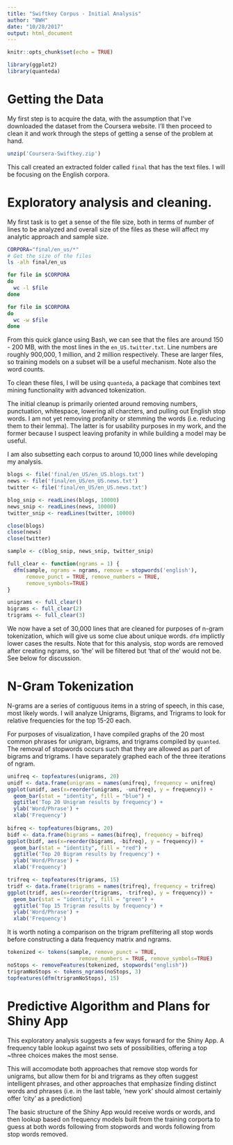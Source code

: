 ```yaml
---
title: "Swiftkey Corpus - Initial Analysis"
author: "BWH"
date: "10/28/2017"
output: html_document
---
```


```r
knitr::opts_chunk$set(echo = TRUE)
```

```r
library(ggplot2)
library(quanteda)
```

# Getting the Data

My first step is to acquire the data, with the assumption that I've downloaded the dataset from the Coursera website. I'll then proceed to clean it and work through the steps of getting a sense of the problem at hand.

```r
unzip('Coursera-Swiftkey.zip')
```

This call created an extracted folder called `final` that has the text files. I will be focusing on the English corpora.

# Exploratory analysis and cleaning.

My first task is to get a sense of the file size, both in terms of number of lines to be analyzed and overall size of the files as these will affect my analytic approach and sample size.

```bash
CORPORA="final/en_us/*"
# Get the size of the files
ls -alh final/en_us

for file in $CORPORA
do
  wc -l $file
done

for file in $CORPORA
do
  wc -w $file
done
```

From this quick glance using Bash, we can see that the files are around 150 - 200 MB, with the most lines in the `en_US.twitter.txt`. Line numbers are roughly 900,000, 1 million, and 2 million respectively. These are larger files, so training models on a subset will be a useful mechanism. Note also the word counts.

To clean these files, I will be using `quanteda`, a package that combines text mining functionality with advanced tokenization.

The initial cleanup is primarily oriented around removing numbers, punctuation, whitespace, lowering all charcters, and pulling out English stop words. I am not yet removing profanity or stemming the words (i.e. reducing them to their lemma). The latter is for usability purposes in my work, and the former because I suspect leaving profanity in while building a model may be useful.

I am also subsetting each corpus to around 10,000 lines while developing my analysis.


```r
blogs <- file('final/en_US/en_US.blogs.txt')
news <- file('final/en_US/en_US.news.txt')
twitter <- file('final/en_US/en_US.news.txt')

blog_snip <- readLines(blogs, 10000)
news_snip <- readLines(news, 10000)
twitter_snip <- readLines(twitter, 10000)

close(blogs)
close(news)
close(twitter)
```

```r
sample <- c(blog_snip, news_snip, twitter_snip)

full_clear <- function(ngrams = 1) {
  dfm(sample, ngrams = ngrams, remove = stopwords('english'), 
      remove_punct = TRUE, remove_numbers = TRUE, 
      remove_symbols=TRUE)
}

unigrams <- full_clear()
bigrams <- full_clear(2)
trigrams <- full_clear(3)
```

We now have a set of 30,000 lines that are cleaned for purposes of n-gram tokenization, which will give us some clue about unique words. `dfm` implictly lower cases the results. Note that for this analysis, stop words are removed after creating ngrams, so 'the' will be filtered but 'that of the' would not be. See below for discussion.

# N-Gram Tokenization

N-grams are a series of contiguous items in a string of speech, in this case, most likely words. I will analyze Unigrams, Bigrams, and Trigrams to look for relative frequencies for the top 15-20 each. 

For purposes of visualization, I have compiled graphs of the 20 most common phrases for unigram, bigrams, and trigrams compiled by `quanted`. The removal of stopwords occurs such that they are allowed as part of bigrams and trigrams. I have separately graphed each of the three iterations of ngram.

```r
unifreq <- topfeatures(unigrams, 20)
unidf <- data.frame(unigrams = names(unifreq), frequency = unifreq)
ggplot(unidf, aes(x=reorder(unigrams, -unifreq), y = frequency)) +
  geom_bar(stat = "identity", fill = "blue") +
  ggtitle('Top 20 Unigram results by frequency') +
  ylab('Word/Phrase') +
  xlab('Frequency')
  
bifreq <- topfeatures(bigrams, 20)
bidf <- data.frame(bigrams = names(bifreq), frequency = bifreq)
ggplot(bidf, aes(x=reorder(bigrams, -bifreq), y = frequency)) +
  geom_bar(stat = "identity", fill = "red") +
  ggtitle('Top 20 Bigram results by frequency') +
  ylab('Word/Phrase') +
  xlab('Frequency') 

trifreq <- topfeatures(trigrams, 15)
tridf <- data.frame(trigrams = names(trifreq), frequency = trifreq)
ggplot(tridf, aes(x=reorder(trigrams, -trifreq), y = frequency)) +
  geom_bar(stat = "identity", fill = "green") +
  ggtitle('Top 15 Trigram results by frequency') +
  ylab('Word/Phrase') +
  xlab('Frequency') 
```

It is worth noting a comparison on the trigram prefiltering all stop words before constructing a data frequency matrix and ngrams.

```r

tokenized <- tokens(sample, remove_punct = TRUE, 
                       remove_numbers = TRUE, remove_symbols=TRUE)
noStops <- removeFeatures(tokenized, stopwords("english"))
trigramNoStops <- tokens_ngrams(noStops, 3)
topfeatures(dfm(trigramNoStops), 15)
```

# Predictive Algorithm and Plans for Shiny App

This exploratory analysis suggests a few ways forward for the Shiny App. A frequency table lookup against two sets of possibilities, offering a top ~three choices makes the most sense.

This will accomodate both approaches that remove stop words for unigrams, but allow them for bi and trigrams as they often suggest intelligent phrases, and other approaches that emphasize finding distinct words and phrases (i.e. in the last table, 'new york' should almost certainly offer 'city' as a prediction)

The basic structure of the Shiny App would receive words or words, and then lookup based on frequency models built from the training corporta to guess at both words following from stopwords and words following from stop words removed.


